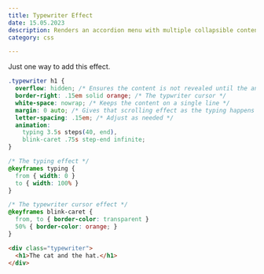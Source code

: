 ```yaml
---
title: Typewriter Effect
date: 15.05.2023
description: Renders an accordion menu with multiple collapsible content elements.
category: css

---
```


Just one way to add this effect.


```css
.typewriter h1 {
  overflow: hidden; /* Ensures the content is not revealed until the animation */
  border-right: .15em solid orange; /* The typwriter cursor */
  white-space: nowrap; /* Keeps the content on a single line */
  margin: 0 auto; /* Gives that scrolling effect as the typing happens */
  letter-spacing: .15em; /* Adjust as needed */
  animation: 
    typing 3.5s steps(40, end),
    blink-caret .75s step-end infinite;
}

/* The typing effect */
@keyframes typing {
  from { width: 0 }
  to { width: 100% }
}

/* The typewriter cursor effect */
@keyframes blink-caret {
  from, to { border-color: transparent }
  50% { border-color: orange; }
}
```


```html
<div class="typewriter">
  <h1>The cat and the hat.</h1>
</div>
```